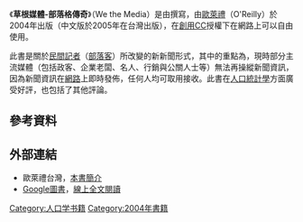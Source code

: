 《'''草根媒體-部落格傳奇'''》（We the Media）是由{{link-en|丹·吉摩爾|Dan Gillmor}}撰寫，由[[歐萊禮|歐萊禮]]（O'Reilly）於2004年出版（中文版於2005年在台灣出版），在[[創用CC|創用CC]]授權下在網路上可以自由使用。

此書是關於[[民間記者|民間記者]]（[[部落客|部落客]]）所改變的新新聞形式，其中的重點為，現時部分主流媒體（包括政客、企業老闆、名人、行銷與公關人士等）無法再操縱新聞資訊，因為新聞資訊在[[網路|網路]]上即時發佈，任何人均可取用接收。此書在[[人口統計學|人口統計學]]方面廣受好評，也包括了其他評論。

== 參考資料 ==
{{Translation/Ref|en|We the Media}}

== 外部連結 ==
*歐萊禮台灣，[http://www.oreilly.com.tw/product_others.php?id=a157 本書簡介] {{Wayback|url=http://www.oreilly.com.tw/product_others.php?id=a157 |date=20090101161336 }}
*[[Google圖書|Google圖書]]，[http://books.google.com.tw/books?id=53DCo5t8V5MC&pg=PP12&lpg=PP12&dq=%E8%8D%89%E6%A0%B9%E5%AA%92%E9%AB%94+%E7%B6%B2%E4%B8%8A&source=bl&ots=eqdzpIvpPf&sig=dArI-pNh8o9L8vPOxf7VkLMQ9NU&hl=zh-TW&sa=X&oi=book_result&resnum=9&ct=result#PPP11,M1 線上全文閱讀] {{Wayback|url=http://books.google.com.tw/books?id=53DCo5t8V5MC&pg=PP12&lpg=PP12&dq=%E8%8D%89%E6%A0%B9%E5%AA%92%E9%AB%94+%E7%B6%B2%E4%B8%8A&source=bl&ots=eqdzpIvpPf&sig=dArI-pNh8o9L8vPOxf7VkLMQ9NU&hl=zh-TW&sa=X&oi=book_result&resnum=9&ct=result#PPP11,M1 |date=20140502032507 }}

[[Category:人口学书籍|Category:人口学书籍]]
[[Category:2004年書籍|Category:2004年書籍]]